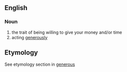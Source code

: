 == English ==
=== Noun ===
# the trait of being willing to give your money and/or time
# acting [[generously]]

== Etymology ==
See etymology section in [[generous]]